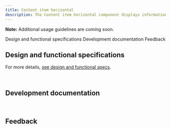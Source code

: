 ```yaml
---
title: Content item horizontal
description: The Content item horizontal component displays information in a horizontal orientation.
---
```



<ComponentDescription name="Content item horizontal" type="layout" />

<InlineNotification>

**Note:** Additional usage guidelines are coming soon.

</InlineNotification>

<AnchorLinks>

<AnchorLink>Design and functional specifications</AnchorLink>
<AnchorLink>Development documentation</AnchorLink>
<AnchorLink>Feedback</AnchorLink>

</AnchorLinks>

## Design and functional specifications

For more details, [see design and functional specs](https://ibm.box.com/s/911wx1w694l21iazjcw9powshyxmk0du).

<br />

## Development documentation

<ComponentStatus name="Content item horizontal" type="layout" />

<br />

## Feedback

<ComponentFeedback />
